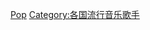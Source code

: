 
{{DEFAULTSORT:Norwegian pop singers}}
[[Category:挪威歌手|Pop]]
[[Category:各国流行音乐歌手|Category:各国流行音乐歌手]]